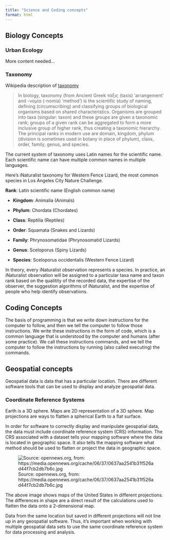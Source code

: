 ```yaml
---
title: "Science and Coding concepts"
format: html
---
```


## Biology Concepts

### Urban Ecology

More content needed...

### Taxonomy

Wikipedia description of [taxonomy](https://en.wikipedia.org/wiki/Taxonomy_(biology))

> In biology, taxonomy (from Ancient Greek τάξις (taxis) 'arrangement' and -νομία (-nomia) 'method') is the scientific study of naming, defining (circumscribing) and classifying groups of biological organisms based on shared characteristics. Organisms are grouped into taxa (singular: taxon) and these groups are given a taxonomic rank; groups of a given rank can be aggregated to form a more inclusive group of higher rank, thus creating a taxonomic hierarchy. The principal ranks in modern use are domain, kingdom, phylum (division is sometimes used in botany in place of phylum), class, order, family, genus, and species.

The current system of taxonomy uses Latin names for the scientific name. Each scientific name can have multiple common names in multiple languages.

Here's iNaturalist taxonomy for Western Fence Lizard, the most common species in Los Angeles City Nature Challenge.

**Rank**: Latin scientific name (English common name)

-   **Kingdom**: Animalia (Animals)

-   **Phylum**: Chordata (Chordates)

-   **Class**: Reptilia (Reptiles)

-   **Order**: Squamata (Snakes and Lizards)

-   **Family**: Phrynosomatidae (Phrynosomatid Lizards)

-   **Genus**: Sceloporus (Spiny Lizards)

-   **Species**: Sceloporus occidentalis (Western Fence Lizard)

In theory, every iNaturalist observation represents a species. In practice, an iNaturalist observation will be assigned to a particular taxa name and taxon rank based on the qualitity of the recorded data, the expertise of the observer, the suggestion algorithms of iNaturalist, and the expertise of people who help identify observations.

## Coding Concepts

The basis of programming is that we write down instructions for the computer to follow, and then we tell the computer to follow those instructions. We write these instructions in the form of code, which is a common language that is understood by the computer and humans (after some practice). We call these instructions commands, and we tell the computer to follow the instructions by running (also called executing) the commands.

## Geospatial concepts

Geospatial data is data that has a particular location. There are different software tools that can be used to display and analyze geospatial data.

### **Coordinate Reference Systems**

Earth is a 3D sphere. Maps are 2D representation of a 3D sphere. Map projections are ways to flatten a spherical Earth to a flat surface.

In order for software to correctly display and manipulate geospatial data, the data must include coordinate reference system (CRS) information. The CRS associated with a dataset tells your mapping software where the data is located in geographic space. It also tells the mapping software what method should be used to flatten or project the data in geographic space.

![Source: opennews.org, from: https://media.opennews.org/cache/06/37/0637aa2541b31f526ad44f7cb2db7b6c.jpg](images/crs.jpg)

The above image shows maps of the United States in different projections. The differences in shape are a direct result of the calculations used to flatten the data onto a 2-dimensional map.

Data from the same location but saved in different projections will not line up in any geospatial software. Thus, it’s important when working with multiple geospatial data sets to use the same coordinate reference system for data processing and analysis.
